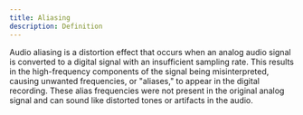 ```yaml
---
title: Aliasing
description: Definition
---
```


Audio aliasing is a distortion effect that occurs when an analog audio signal is converted to a digital signal with an insufficient sampling rate. This results in the high-frequency components of the signal being misinterpreted, causing unwanted frequencies, or "aliases," to appear in the digital recording. These alias frequencies were not present in the original analog signal and can sound like distorted tones or artifacts in the audio. 
